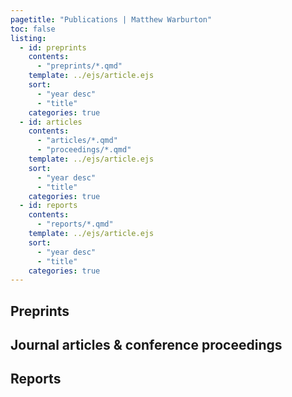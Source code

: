 ```yaml
---
pagetitle: "Publications | Matthew Warburton"
toc: false
listing:
  - id: preprints
    contents: 
      - "preprints/*.qmd"
    template: ../ejs/article.ejs
    sort:
      - "year desc"
      - "title"
    categories: true
  - id: articles
    contents: 
      - "articles/*.qmd"
      - "proceedings/*.qmd"
    template: ../ejs/article.ejs
    sort:
      - "year desc"
      - "title"
    categories: true
  - id: reports
    contents: 
      - "reports/*.qmd"
    template: ../ejs/article.ejs
    sort:
      - "year desc"
      - "title"
    categories: true
---
```


## Preprints

:::{#preprints}
:::

## Journal articles & conference proceedings

:::{#articles}
:::

## Reports

:::{#reports}
:::